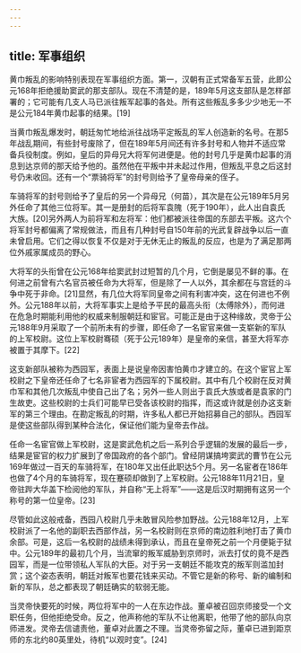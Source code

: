```yaml
---
---
---
```

title: 军事组织
---



黄巾叛乱的影响特别表现在军事组织方面。第一，汉朝有正式常备军五营，此即公元168年拒绝援助窦武的那支部队。现在不清楚的是，189年5月这支部队是怎样部署的；它可能有几支人马已派往叛军起事的各处。所有这些叛乱多多少少地无一不是公元184年黄巾起事的结果。[19]

当黄巾叛乱爆发时，朝廷匆忙地给派往战场平定叛乱的军人创造新的名号。在那5年战乱期间，有些封号废除了，但在189年5月间还有许多封号和人物并不适应常备兵役制度。例如，皇后的异母兄大将军何进便是。他的封号几乎是黄巾起事的消息到达京师的那天给予他的。虽然他在平叛中并未起过作用，但叛乱平息之后这封号仍未收回。还有一个“票骑将军”的封号则给予了皇帝母亲的侄子。

车骑将军的封号则给予了皇后的另一个异母兄（何苗），其次是在公元189年5月另外任命了其他三位将军。其一是册封的后将军袁隗（死于190年），此人出自袁氏大族。[20]另外两人为前将军和左将军：他们都被派往帝国的东部去平叛。这六个将军封号都偏离了常规做法，而且有几种封号自150年前的光武复辟战争以后一直未曾启用。它们之得以恢复不仅是对于无休无止的叛乱的反应，也是为了满足那两位外戚家属成员的野心。

大将军的头衔曾在公元168年给窦武封过短暂的几个月，它倒是屡见不鲜的事。在何进之前曾有六名官员被任命为大将军，但是除了一人以外，其余都在与宫廷的斗争中死于非命。[21]显然，有几位大将军同皇帝之间有利害冲突，这在何进也不例外。公元188年以前，大将军事实上是给予平民的最高头衔（太傅除外），而何进在危急时期能利用他的权威来制服朝廷和宦官。可能正是由于这种缘故，灵帝于公元188年9月采取了一个前所未有的步骤，即任命了一名宦官来做一支崭新的军队的上军校尉。这位上军校尉骞硕（死于公元189年）是皇帝的亲信，甚至大将军亦被置于其摩下。[22]

这支新部队被称为西园军，表面上是说皇帝因害怕黄巾才建立的。在这个宦官上军校尉之下皇帝还任命了七名非宦者为西园军的下属校尉。其中有几个校尉在反对黄巾军和其他几次叛乱中使自己出了名；另外一些人则出于袁氏大族或者是袁家的门生故吏。这些校尉的士兵们可能早已受各该校尉的指挥，而这或许就是创办这支新军的第三个理由。在勘定叛乱的时期，许多私人都已开始招募自己的部队。西园军是使这些部队得到某种合法化，保证他们能为皇帝去作战。

任命一名宦官做上军校尉，这是窦武危机之后一系列合乎逻辑的发展的最后一步，结果是宦官的权力扩展到了帝国政府的各个部门。曾经阴谋搞垮窦武的曹节在公元169年做过一百天的车骑将军，在180年又出任此职达5个月。另一名宦者在186年也做了4个月的车骑将军，现在蹇硕却做到了上军校尉。公元188年11月21日，皇帝驻跸大华盖下检阅他的军队，并自称“无上将军”——这是后汉时期拥有这另一个称号的第一位皇帝。[23]

尽管如此这般戒备，西园八校尉几乎未敢冒风险参加野战。公元188年12月，上军校尉派了一名他的副职去西部作战，另一名校尉则在京师的南边胜利地打击了黄巾余部。可是，这后一名校尉的战绩未得到承认，而且在皇帝死之前一个月便毙于狱中。公元189年的最初几个月，当流窜的叛军威胁到京师时，派去打仗的竟不是西园军，而是一位带领私人军队的大臣。对于另一支朝廷不能攻克的叛军则滥加封赏；这个姿态表明，朝廷对叛军也要花钱来买动。不管它是新的称号、新的编制和新的军队，总之都表现了朝廷确实的软弱无能。

当灵帝快要死的时候，两位将军中的一人在东边作战。董卓被召回京师接受一个文职任务，但他拒绝受命。反之，他声称他的军队不让他离职，他带了他的部队向京师进发。灵帝去信谴责他，董卓对此置之不理。当灵帝弥留之际，董卓已进到距京师的东北约80英里处，待机“以观时变”。[24]